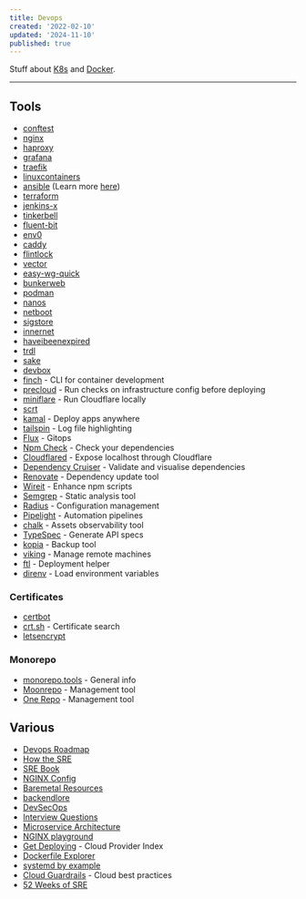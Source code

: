 ```yaml
---
title: Devops
created: '2022-02-10'
updated: '2024-11-10'
published: true
---
```


Stuff about [K8s](/notes/k8s) and [Docker](/notes/docker).

---

## Tools

- [conftest](https://github.com/open-policy-agent/conftest)
- [nginx](https://www.nginx.com/)
- [haproxy](https://www.haproxy.com/)
- [grafana](https://grafana.com/)
- [traefik](https://github.com/traefik/traefik)
- [linuxcontainers](https://linuxcontainers.org/)
- [ansible](https://www.ansible.com/) (Learn more [here](https://docs.ansible.com/ansible/latest/getting_started))
- [terraform](https://www.terraform.io/)
- [jenkins-x](https://github.com/jenkins-x/jx)
- [tinkerbell](https://github.com/tinkerbell/tink)
- [fluent-bit](https://github.com/fluent/fluent-bit/)
- [env0](https://www.env0.com/)
- [caddy](https://github.com/caddyserver/caddy)
- [flintlock](https://github.com/weaveworks-liquidmetal/flintlock)
- [vector](https://github.com/vectordotdev/vector)
- [easy-wg-quick](https://github.com/burghardt/easy-wg-quick)
- [bunkerweb](https://github.com/bunkerity/bunkerweb)
- [podman](https://github.com/containers/podman)
- [nanos](https://github.com/nanovms/nanos)
- [netboot](https://github.com/netbootxyz/netboot.xyz)
- [sigstore](https://www.sigstore.dev/)
- [innernet](https://github.com/tonarino/innernet)
- [haveibeenexpired](https://www.haveibeenexpired.com/)
- [trdl](https://github.com/werf/trdl)
- [sake](https://github.com/alajmo/sake)
- [devbox](https://github.com/jetpack-io/devbox)
- [finch](https://github.com/runfinch/finch) - CLI for container development
- [precloud](https://github.com/tinystacks/precloud) - Run checks on infrastructure config before deploying
- [miniflare](https://miniflare.dev/) - Run Cloudflare locally
- [scrt](https://github.com/loderunner/scrt)
- [kamal](https://github.com/basecamp/kamal) - Deploy apps anywhere
- [tailspin](https://github.com/bensadeh/tailspin) - Log file highlighting
- [Flux](https://fluxcd.io/) - Gitops
- [Npm Check](https://github.com/dylang/npm-check) - Check your dependencies
- [Cloudflared](https://github.com/JacobLinCool/node-cloudflared) - Expose localhost through Cloudflare
- [Dependency Cruiser](https://github.com/sverweij/dependency-cruiser) - Validate and visualise dependencies
- [Renovate](https://github.com/renovatebot/renovate) - Dependency update tool
- [Wireit](https://github.com/google/wireit) - Enhance npm scripts
- [Semgrep](https://github.com/semgrep/semgrep) - Static analysis tool
- [Radius](https://github.com/radius-project/radius) - Configuration management
- [Pipelight](https://github.com/pipelight/pipelight) - Automation pipelines
- [chalk](https://github.com/crashappsec/chalk) - Assets observability tool
- [TypeSpec](https://github.com/microsoft/typespec) - Generate API specs
- [kopia](https://github.com/kopia/kopia) - Backup tool
- [viking](https://github.com/d3witt/viking) - Manage remote machines
- [ftl](https://github.com/yarlson/ftl) - Deployment helper
- [direnv](https://github.com/direnv/direnv) - Load environment variables

### Certificates

- [certbot](https://certbot.eff.org/)
- [crt.sh](https://crt.sh/) - Certificate search
- [letsencrypt](https://letsencrypt.org/)

### Monorepo

- [monorepo.tools](https://monorepo.tools/) - General info
- [Moonrepo](https://moonrepo.dev/) - Management tool
- [One Repo](https://onerepo.tools/) - Management tool

## Various

- [Devops Roadmap](https://roadmap.sh/devops)
- [How the SRE](https://github.com/upgundecha/howtheysre)
- [SRE Book](https://sre.google/sre-book/table-of-contents/)
- [NGINX Config](https://www.digitalocean.com/community/tools/nginx)
- [Baremetal Resources](https://github.com/alexellis/awesome-baremetal)
- [backendlore](https://github.com/fpereiro/backendlore)
- [DevSecOps](https://github.com/sottlmarek/DevSecOps)
- [Interview Questions](https://github.com/bregman-arie/devops-exercises)
- [Microservice Architecture](https://microservices.io)
- [NGINX playground](https://nginx-playground.wizardzines.com/)
- [Get Deploying](https://getdeploying.com/) - Cloud Provider Index
- [Dockerfile Explorer](https://depot.dev/dockerfile-explorer)
- [systemd by example](https://systemd-by-example.com/)
- [Cloud Guardrails](https://www.cloudguardrails.com/) - Cloud best practices
- [52 Weeks of SRE](https://jpereira.me/announcing-52-weeks-of-sre-a-journey-to-master-site-reliability-engineering/)
